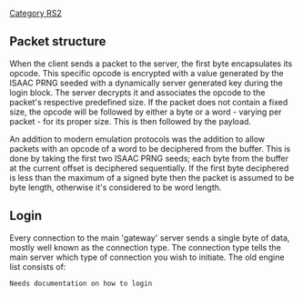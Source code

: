 [[Category RS2]]


== '''Packet structure''' ==
When the client sends a packet to the server, the first byte encapsulates its opcode. This specific opcode is encrypted with a value generated by the ISAAC PRNG seeded with a dynamically server generated key during the login block. The server decrypts it and associates the opcode to the packet's respective predefined size. If the packet does not contain a fixed size, the opcode will be followed by either a byte or a word - varying per packet - for its proper size. This is then followed by the payload.

An addition to modern emulation protocols was the addition to allow packets with an opcode of a word to be deciphered from the buffer. This is done by taking the first two ISAAC PRNG seeds; each byte from the buffer at the current offset is deciphered sequentially. If the first byte deciphered is less than the maximum of a signed byte then the packet is assumed to be byte length, otherwise it's considered to be word length.

== '''Login''' ==
Every connection to the main 'gateway' server sends a single byte of data, mostly well known as the connection type. The connection type tells the main server which type of connection you wish to initiate. The old engine list consists of:

<pre>
Needs documentation on how to login
</pre>